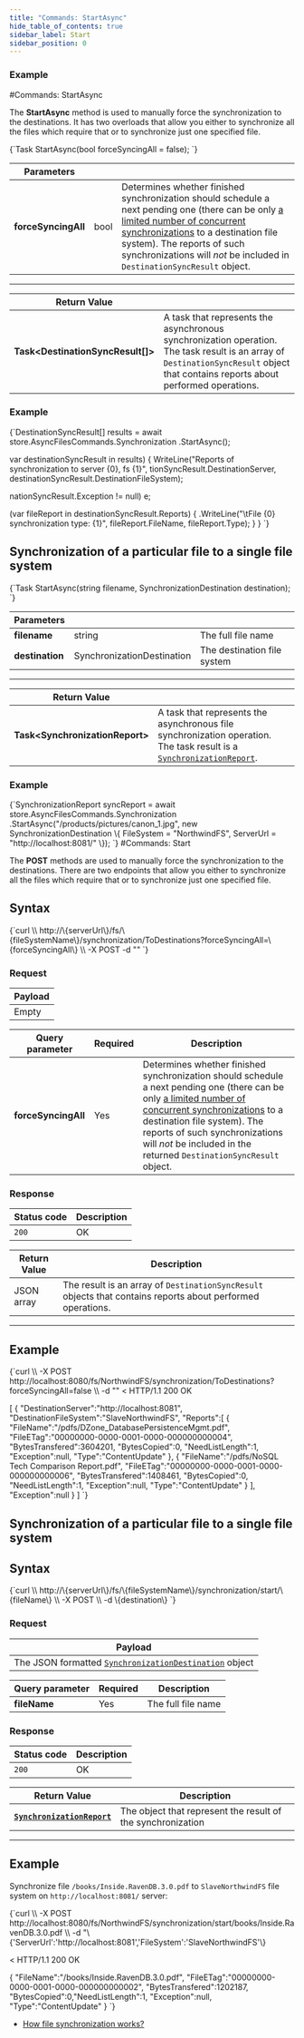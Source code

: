 ---
title: "Commands: StartAsync"
hide_table_of_contents: true
sidebar_label: Start
sidebar_position: 0
---




### Example
<LanguageSwitcher supportedLanguages={supportedLanguages} />
<LanguageContent language="csharp">
#Commands: StartAsync

The **StartAsync** method is used to manually force the synchronization to the destinations. It has two overloads that allow you either to synchronize all the files which require that or to synchronize just one specified file.



<TabItem value="start_1" label="start_1">
<CodeBlock language="csharp">
{`Task<DestinationSyncResult[]> StartAsync(bool forceSyncingAll = false);
`}
</CodeBlock>
</TabItem>

| Parameters | | |
| ------------- | ------------- | ----- |
| **forceSyncingAll** | bool | Determines whether finished synchronization should schedule a next pending one (there can be only [a limited number of concurrent synchronizations](../../../synchronization/configurations.mdx#ravensynchronizationconfig) to a destination file system). The reports of such synchronizations will *not* be included in `DestinationSyncResult` object. |


---

| Return Value | |
| ------------- | ------------- |
| **Task&lt;DestinationSyncResult[]&gt;** | A task that represents the asynchronous synchronization operation. The task result is an array of `DestinationSyncResult` object that contains reports about performed operations. |


### Example

<TabItem value="start_4" label="start_4">
<CodeBlock language="csharp">
{`DestinationSyncResult[] results = await store.AsyncFilesCommands.Synchronization
		.StartAsync();

var destinationSyncResult in results)
			\{
WriteLine("Reports of synchronization to server \{0\}, fs \{1\}", 
tionSyncResult.DestinationServer, destinationSyncResult.DestinationFileSystem);

nationSyncResult.Exception != null)
e;

(var fileReport in destinationSyncResult.Reports)
				\{
.WriteLine("\\tFile \{0\} synchronization type: \{1\}", fileReport.FileName, fileReport.Type);
				\}
			\}
`}
</CodeBlock>
</TabItem>



## Synchronization of a particular file to a single file system

<TabItem value="start_2" label="start_2">
<CodeBlock language="csharp">
{`Task<SynchronizationReport> StartAsync(string filename, SynchronizationDestination destination);
`}
</CodeBlock>
</TabItem>

| Parameters | | |
| ------------- | ------------- | ----- |
| **filename** | string | The full file name |
| **destination** | SynchronizationDestination | The destination file system |


---

| Return Value | |
| ------------- | ------------- |
| **Task&lt;SynchronizationReport&gt;** | A task that represents the asynchronous file synchronization operation. The task result is a [`SynchronizationReport`](../../../../glossary/synchronization-report.mdx).  |


### Example

<TabItem value="start_5" label="start_5">
<CodeBlock language="csharp">
{`SynchronizationReport syncReport = await store.AsyncFilesCommands.Synchronization
											.StartAsync("/products/pictures/canon_1.jpg", 
														new SynchronizationDestination
														\{
															FileSystem = "NorthwindFS",
															ServerUrl = "http://localhost:8081/"
														\});
`}
</CodeBlock>
</TabItem>




</LanguageContent>
<LanguageContent language="http">
#Commands: Start

The **POST** methods are used to manually force the synchronization to the destinations. 
There are two endpoints that allow you either to synchronize all the files which require that or to synchronize just one specified file.



## Syntax

<TabItem value="json" label="json">
<CodeBlock language="json">
{`curl \\
	http://\{serverUrl\}/fs/\{fileSystemName\}/synchronization/ToDestinations?forceSyncingAll=\{forceSyncingAll\}  \\
	-X POST 
    -d ""
`}
</CodeBlock>
</TabItem>

### Request

| Payload |
| ------- |
| Empty|

| Query parameter | Required | Description |
| ------------- | -- | ---- |
| **forceSyncingAll** | Yes | Determines whether finished synchronization should schedule a next pending one (there can be only [a limited number of concurrent synchronizations](../../../synchronization/configurations.mdx#ravensynchronizationconfig) to a destination file system). The reports of such synchronizations will *not* be included in the returned `DestinationSyncResult` object.  |

### Response

| Status code | Description |
| ----------- | - |
| `200` | OK |

| Return Value | Description |
| ------------- | ------------- |
| JSON array | The result is an array of `DestinationSyncResult` objects that contains reports about performed operations. |
---

## Example

<TabItem value="json" label="json">
<CodeBlock language="json">
{`curl \\
	-X POST http://localhost:8080/fs/NorthwindFS/synchronization/ToDestinations?forceSyncingAll=false \\
    -d ""
< HTTP/1.1 200 OK

[
    \{
        "DestinationServer":"http://localhost:8081",
        "DestinationFileSystem":"SlaveNorthwindFS",
        "Reports":[
            \{
                "FileName":"/pdfs/DZone_DatabasePersistenceMgmt.pdf",
                "FileETag":"00000000-0000-0001-0000-000000000004",
                "BytesTransfered":3604201,
                "BytesCopied":0,
                "NeedListLength":1,
                "Exception":null,
                "Type":"ContentUpdate"
            \},
            \{
                "FileName":"/pdfs/NoSQL Tech Comparison Report.pdf",
                "FileETag":"00000000-0000-0001-0000-000000000006",
                "BytesTransfered":1408461,
                "BytesCopied":0,
                "NeedListLength":1,
                "Exception":null,
                "Type":"ContentUpdate"
            \}
        ],
        "Exception":null
    \}
]
`}
</CodeBlock>
</TabItem>



## Synchronization of a particular file to a single file system

## Syntax

<TabItem value="json" label="json">
<CodeBlock language="json">
{`curl \\
	http://\{serverUrl\}/fs/\{fileSystemName\}/synchronization/start/\{fileName\}  \\
	-X POST \\
	-d \{destination\} 
`}
</CodeBlock>
</TabItem>

### Request

| Payload |
| ------- |
| The JSON formatted [`SynchronizationDestination`](../../../../glossary/synchronization-destination.mdx) object|

| Query parameter | Required | Description |
| ------------- | -- | ---- |
| **fileName** | Yes | The full file name|

### Response

| Status code | Description |
| ----------- | - |
| `200` | OK |

| Return Value | Description |
| ------------- | ------------- |
| **[`SynchronizationReport`](../../../../glossary/synchronization-report.mdx)** | The object that represent the result of the synchronization |

---

## Example

Synchronize file `/books/Inside.RavenDB.3.0.pdf` to `SlaveNorthwindFS` file system on `http://localhost:8081/` server:

<TabItem value="json" label="json">
<CodeBlock language="json">
{`curl \\
    -X POST http://localhost:8080/fs/NorthwindFS/synchronization/start/books/Inside.RavenDB.3.0.pdf \\
    -d "\{'ServerUrl':'http://localhost:8081','FileSystem':'SlaveNorthwindFS'\}

< HTTP/1.1 200 OK

\{
    "FileName":"/books/Inside.RavenDB.3.0.pdf",
    "FileETag":"00000000-0000-0001-0000-000000000002",
    "BytesTransfered":1202187,
    "BytesCopied":0,"NeedListLength":1,
    "Exception":null,
    "Type":"ContentUpdate"
\}
`}
</CodeBlock>
</TabItem>




- [How file synchronization works?](../../../synchronization/how-it-works.mdx)


</LanguageContent>

<!---
- [How file synchronization works?](../../../synchronization/how-it-works)

-->